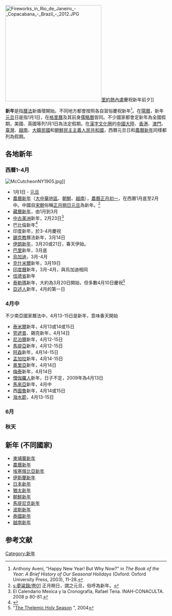 {{otheruses|新年 (消歧義)}}

{{多個問題|
{{expand language|1=en|page=|time=2019-09-09T02:36:22+00:00}}
{{refimprove|time=2019-09-09T02:36:22+00:00}}
{{expand|time=2015-12-31T17:17:47+00:00}}
}}
[[File:Fireworks_in_Rio_de_Janeiro_-_Copacabana_-_Brazil_-_2012.JPG|300px]][[里約熱內盧|里約熱內盧]]慶祝新年前夕]]

'''新年'''是指[[曆法|曆法]]新循環開始。不同地方都會按照各自習俗慶祝新年<ref>Anthony Aveni, "Happy New Year!  But Why Now?" in ''The Book of the Year: A Brief History of Our Seasonal Holidays'' (Oxford: Oxford University Press, 2003), 11–28.</ref>。在[[陽曆|陽曆]]，新年[[元旦|元旦]]日是指1月1日，在[[格里曆|格里曆]]及其前身[[儒略曆|儒略曆]]皆同。不少國家都會定新年為全國假期，美國、英國等列1月1日為法定假期。在[[漢字文化圈|漢字文化圈]]的[[中國大陸|中國大陸]]、[[香港|香港]]、[[澳門|澳門]]、[[臺灣|臺灣]]、[[越南|越南]]、[[大韓民國|大韓民國]]和[[朝鮮民主主義人民共和國|朝鮮民主主義人民共和國]]，西曆元旦日和[[農曆新年|農曆新年]]同樣都列為假期。

==各地新年==

===西曆1-4月===
[[File:McCutcheonNY1905.jpg|thumb]]]]
*1月1日 - [[元旦|元旦]]
*[[農曆新年|農曆新年]]（[[春節|大中華地區]]、[[朝鮮新年|朝鮮]]、[[越南新年|越南]]），[[農曆|農曆]][[正月初一|正月初一]]，在西曆1月底至2月中。中國自[[宋朝|宋朝]]俗稱[[正月朔日|正月朔日]][[元旦|元旦]]為新年。<ref>[[s:夢粱錄/卷01|s:夢粱錄/卷01]] 正月朔日，謂之元旦，俗呼為新年。</ref>
*[[藏曆新年|藏曆新年]]，由1月到3月
*[[中古美洲|中古美洲]]新年，2月23日<ref>El Calendario Mexica y la Cronografía, Rafael Tena. INAH-CONACULTA. 2008 p 80-81.</ref>
*巴比倫新年<ref>{{cite web |author=Tek Web Visuals, Cochina |url=http://www.worldescan.com/Festivity_Newyear.php |title=New Year's Day |publisher=World e scan |accessdate=13 November 2011 |archive-date=2020-11-10 |archive-url=https://web.archive.org/web/20201110180850/http://www.worldescan.com/Festivity_Newyear.php |dead-url=no }}</ref>
*印度新年，於3-4月慶祝
*[[錫克教|錫克教]]曆法新年，3月14日
*[[伊朗新年|伊朗新年]]，3月20或21日，春天伊始。
*[[巴里|巴里]]新年，3月底
*[[烏加迪|烏加迪]]，3月-4月
*[[克什米爾|克什米爾]]新年，3月19日
*[[印度曆|印度曆]]新年，3月-4月，與烏加迪相同
*[[信德省|信德省]]新年
*[[泰勒瑪|泰勒瑪]]新年，大約為3月20日開始，但多數4月10日慶祝<ref>"[http://www.thelema.org/home/thelemic_holy_season.html The Thelemic Holy Season] {{Wayback|url=http://www.thelema.org/home/thelemic_holy_season.html |date=20170619132522 }}", 2004</ref>
*[[亞述人|亞述人]]新年，4月的第一日

===4月中===
不少南亞國家曆法中，4月13-15日是新年，意味春天開始
*[[泰米爾|泰米爾]]新年，4月13或14或15日
*[[旁遮普人|旁遮普]]、錫克新年，4月14日
*[[尼泊爾|尼泊爾]]新年，4月12-15日
*[[馬提亞|馬提亞]]新年，4月12-15日
*[[阿森|阿森]]新年，4月14-15日
*[[孟加拉|孟加拉]]新年，4月14-15日
*[[奧里亞|奧里亞]]新年，4月14日
*[[梅泰族|梅泰]]新年，4月14日
*[[僧伽羅人|僧伽羅人]]新年，日子不定，2009年為4月13日
*[[馬來亞|馬來亞]]新年，4月中
*西[[圖魯|圖魯]]新年，4月14或15日
*[[潑水節|潑水節]]，4月13-15日


===6月===
===秋天===
<!--
===June===
* The [[Kutchi_people|Kutchi people]] celebrate '''Kutchi New Year''' on ''Ashadi Beej'', that is 2nd day of [[Shukla_paksha|Shukla paksha]] of [[Aashaadha|Aashaadha]] month of [[Hindu_calendar|Hindu calendar]]. As for people of [[Kutch|Kutch]], this day is associated with beginning of rains in Kutch, which is largely a desert area. Hindu calendar month of Aashaadh usually begins on 22 June and ending on 22 July.
* [[Odunde_Festival|Odunde Festival]] is a celebration on the 2nd Sunday of June, where "Odunde" means "Happy New Year" in the Yorube Nigerian language.

===Northern fall (autumn)===
*[[Rosh_Hashanah|Rosh Hashanah]] ([[Hebrew_language|Hebrew]] for 'head of the year') is a Jewish, two day holiday, commemorating the culmination of the [[Genesis_creation_myth|seven days of Creation]], and marking God's yearly renewal of His world. The day has elements of festivity and introspection, as God is traditionally believed to be assessing His creation and determining the fate of all men and creatures for the coming year. In Jewish tradition, honey is used to symbolize a sweet new year. At the traditional meal for that holiday, apple slices are dipped in honey and eaten with blessings recited for a good, sweet new year. Some Rosh Hashanah greetings show honey and an apple, symbolizing the feast. In some congregations, small straws of honey are given out to usher in the new year.<ref>{{cite web|last=Ben |first=Tzvi |url=http://www.israelnationalnews.com/News/News.aspx/112530 |title=Rosh Hashanah: Prayers, Shofars, Apples, Honey and Pomegranates |publisher=Israelnationalnews.com |date=22 September 2006 |accessdate=13 November 2011}}</ref>
*The [[Marwaris|Marwari]] New Year is celebrated on the day of the festival of [[Diwali|Diwali]], which is the last day [[Paksha|Krishna Paksha]] of the [[Ashvin|Ashvin]] month & also the last day of the Ashvin month of the [[Hindu_calendar|Hindu calendar]].
*The [[Gujarati_people|Gujarati]] New Year is celebrated the day after the festival of [[Diwali|Diwali]] (which occurs in mid-fall – either October or November, depending on the [[Lunar_calendar|Lunar calendar]]). The Gujarati New Year is synonymous with ''sud ekam'', i.e. first day of [[Shukla_paksha|Shukla paksha]] of the ''[[Kartika_(month)|Kartik]]'' month, which is taken as the first day of the first month of the Gujarati lunar calendar. Most other [[Hindu|Hindu]]s celebrate the New Year in early spring. The Gujarati community all over the world celebrates the New Year after Diwali to mark the beginning of a new fiscal year.
*The Nepal Era New year (see [[Nepal_Sambat|Nepal Sambat]]) is celebrated in regions encompassing original Nepal. The new year occurs in the fourth day of [[Diwali|Diwali]]. The calendar was used as an official calendar until the mid 19th century. However, the new year is still celebrated by citizens of original Nepal, the [[Newars|Newars]].
*Some [[neo-pagan|neo-pagan]]s celebrate their interpretation of [[Samhain|Samhain]] (a festival of the ancient Celts, held around 1 November) as a New Year's Day representing the new cycle of the [[Wheel_of_the_Year|Wheel of the Year]], although they do not use a different calendar that starts on this day.
*The now deceased Murador Aboriginal tribe of Western Australia celebrated New Years on what is known on present day calendars to be 30 October. A time of reconciliation and celebration of friendship, the Murador tribe were said to have placed great importance on the past as well as the year that was coming<ref>Aboriginal Tribes of Australia. Their Terrain, Environmental Controls, Distribution, Limits, and Proper Names Published 1974 page 27
</ref>
*The [[French_Revolutionary_Calendar|French Revolutionary Calendar]], in force in [[France|France]] from 1793 to 1805 and briefly under the [[Paris_Commune|Paris Commune]] in 1871, began the calendar year on the day of the [[Southward_equinox|Southward equinox]] - 22, 23, or 24 September.-->

== 新年 (不同國家)==
{{div col|colwidth=30em}}
*[[柬埔寨新年|柬埔寨新年]]
*[[農曆新年|農曆新年]]
*[[埃塞俄比亞新年|埃塞俄比亞新年]]
*[[伊斯蘭新年|伊斯蘭新年]]
*[[日本新年|日本新年]]
*[[猶太新年|猶太新年]]
*[[朝鮮新年|朝鮮新年]]
*[[馬提尼克新年|馬提尼克新年]]
*[[波斯新年|波斯新年]]
*[[宋干節|泰國新年]]
*[[越南新年|越南新年]]
{{div col end}}

==参考文献==
{{reflist}}

{{Authority control}}
[[Category:新年|Category:新年]]